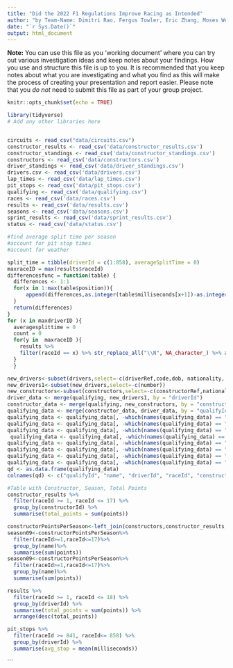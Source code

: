 ```yaml
---
title: "Did the 2022 F1 Regulations Improve Racing as Intended"
author: "by Team-Name: Dimitri Rao, Fergus Towler, Eric Zhang, Moses Weintraub & Alan Zang"
date: "`r Sys.Date()`"
output: html_document
---
```


**Note:** You can use this file as you 'working document' where you can try out various investigation ideas and keep notes about your findings. How you use and structure this file is up to you. It is recommended that you keep notes about what you are investigating and what you find as this will make the process of creating your presentation and report easier. Please note that you _do not_ need to submit this file as part of your group project.



```r
knitr::opts_chunk$set(echo = TRUE)
```


```r
library(tidyverse)
# Add any other libraries here



```


```r
circuits <- read_csv("data/circuits.csv")
constructor_results <- read_csv('data/constructor_results.csv')
constructor_standings <- read_csv('data/constructor_standings.csv')
constructors <- read_csv('data/constructors.csv')
driver_standings <- read_csv('data/driver_standings.csv')
drivers.csv <- read_csv('data/drivers.csv')
lap_times <- read_csv('data/lap_times.csv')
pit_stops <- read_csv('data/pit_stops.csv')
qualifying <- read_csv('data/qualifying.csv')
races <- read_csv('data/races.csv')
results <- read_csv('data/results.csv')
seasons <- read_csv('data/seasons.csv')
sprint_results <- read_csv('data/sprint_results.csv')
status <- read_csv('data/status.csv')


```


``` r
#find average split time per season
#account for pit stop times
#account for weather

split_time = tibble(driverId = c(1:858), averageSplitTime = 0)
maxraceID = max(results$raceId)
differencesfunc = function(table) {
  differences <- 1:1
  for(x in 1:max(table$position)){
      append(differences,as.integer(table$milliseconds[x+1])-as.integer(table$milliseconds[x]))
  }
  return(differences)
}
for (x in maxdriverID ){
  averagesplittime = 0
  count = 0
  for(y in  maxraceID ){
    results %>%
    filter(raceId == x) %>% str_replace_all("\\N", NA_character_) %>% arrange(desc(position)) %>%  differencesfunc() #take differences, find mean then add to split time table next to race, use table to find averages of all races
  }
  }
```

```r
new_drivers<-subset(drivers,select=-c(driverRef,code,dob, nationality, url))
new_drivers1<-subset(new_drivers,select=-c(number)) 
new_constructors<-subset(constructors,select=-c(constructorRef,nationality,url))
driver_data <- merge(qualifying, new_drivers1, by = "driverId")
constructor_data <- merge(qualifying, new_constructors, by = "constructorId")
qualifying_data <- merge(constructor_data, driver_data, by = "qualifyId")
qualifying_data <- qualifying_data[, -which(names(qualifying_data) == "constructorId.x")]
qualifying_data <- qualifying_data[, -which(names(qualifying_data) == "raceId.x")]
qualifying_data <- qualifying_data[, -which(names(qualifying_data) == "driverId.x")]
 qualifying_data <- qualifying_data[, -which(names(qualifying_data) == "number.x")]
qualifying_data <- qualifying_data[, -which(names(qualifying_data) == "position.x")]
qualifying_data <- qualifying_data[, -which(names(qualifying_data) == "q1.x")]
qualifying_data <- qualifying_data[, -which(names(qualifying_data) == "q2.x")]
qualifying_data <- qualifying_data[, -which(names(qualifying_data) == "q3.x")]
qd <- as.data.frame(qualifying_data)
colnames(qd) <- c("qualifyId", "name", "driverId", "raceId", "constructorId", "number", "position", "q1", "q2", "q3", "forename", "surname")
```

```r
#Table with Constructor, Season, Total Points
constructor_results %>%
  filter(raceId >= 1, raceId <= 17) %>%
  group_by(constructorId) %>%
  summarise(total_points = sum(points))

```

```r
constructorPointsPerSeason<-left_join(constructors,constructor_results,by='constructorId')
season09<-constructorPointsPerSeason%>%
  filter(raceId>=1,raceId<=17)%>%
  group_by(name)%>%
  summarise(sum(points))
season09<-constructorPointsPerSeason%>%
  filter(raceId>=1,raceId<=17)%>%
  group_by(name)%>%
  summarise(sum(points))

```

```r
results %>%
  filter(raceId >= 1, raceId <= 18) %>%
  group_by(driverId) %>%
  summarise(total_points = sum(points)) %>%
  arrange(desc(total_points))

```

```r
pit_stops %>%
  filter(raceId >= 841, raceId<= 858) %>%
  group_by(driverId) %>%
  summarise(avg_stop = mean(milliseconds)) 
```

```

